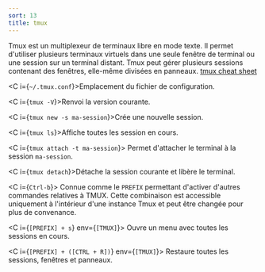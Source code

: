 ```yaml
---
sort: 13
title: tmux
---
```


Tmux est un multiplexeur de terminaux libre en mode texte. Il permet d'utiliser plusieurs terminaux virtuels dans une seule fenêtre de terminal ou une session sur un terminal distant. Tmux peut gérer plusieurs sessions contenant des fenêtres, elle-même divisées en panneaux. [tmux cheat sheet](https://tmuxcheatsheet.com/)

<C i={`~/.tmux.conf`}>Emplacement du fichier de configuration.</C>

<C i={`tmux -V`}>Renvoi la version courante.</C>

<C i={`tmux new -s ma-session`}>Crée une nouvelle session.</C>

<C i={`tmux ls`}>Affiche toutes les session en cours.</C>

<C i={`tmux attach -t ma-session`}>
  Permet d'attacher le terminal à la session `ma-session`.
</C>

<C i={`tmux detach`}>Détache la session courante et libère le terminal.</C>

<C i={`Ctrl-b`}>
  Connue comme le `PREFIX` permettant d'activer d'autres commandes relatives à
  TMUX. Cette combinaison est accessible uniquement à l'intérieur d'une instance
  Tmux et peut être changée pour plus de convenance.
</C>

<C i={`[PREFIX] + s`} env={`[TMUX]`}>
  Ouvre un menu avec toutes les sessions en cours.
</C>

<C i={`[PREFIX] + ([CTRL + R])`} env={`[TMUX]`}>
  Restaure toutes les sessions, fenêtres et panneaux.
</C>
